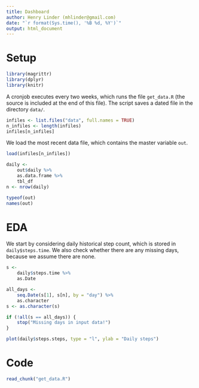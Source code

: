 ```yaml
---
title: Dashboard
author: Henry Linder (mhlinder@gmail.com)
date: "`r format(Sys.time(), '%B %d, %Y')`"
output: html_document
---
```


# Setup

```r
library(magrittr)
library(dplyr)
library(knitr)
```

A cronjob executes every two weeks, which runs the file `get_data.R`
(the source is included at the end of this file). The script saves a
dated file in the directory `data/`.

```r
infiles <- list.files("data", full.names = TRUE)
n_infiles <- length(infiles)
infiles[n_infiles]
```

We load the most recent data file, which contains the master variable
`out`.

```r
load(infiles[n_infiles])

daily <-
    out$daily %>%
    as.data.frame %>%
    tbl_df
n <- nrow(daily)

typeof(out)
names(out)
```

# EDA

We start by considering daily historical step count, which is stored
in `daily$steps.time`. We also check whether there are any missing
days, because we assume there are none.

```r
s <-
    daily$steps.time %>%
    as.Date

all_days <-
    seq.Date(s[1], s[n], by = "day") %>%
    as.character
s <- as.character(s)

if (!all(s == all_days)) {
    stop("Missing days in input data!")
}
```

```r
plot(daily$steps.steps, type = "l", ylab = "Daily steps")
```

# Code

```r
read_chunk("get_data.R")
```
```r
```


